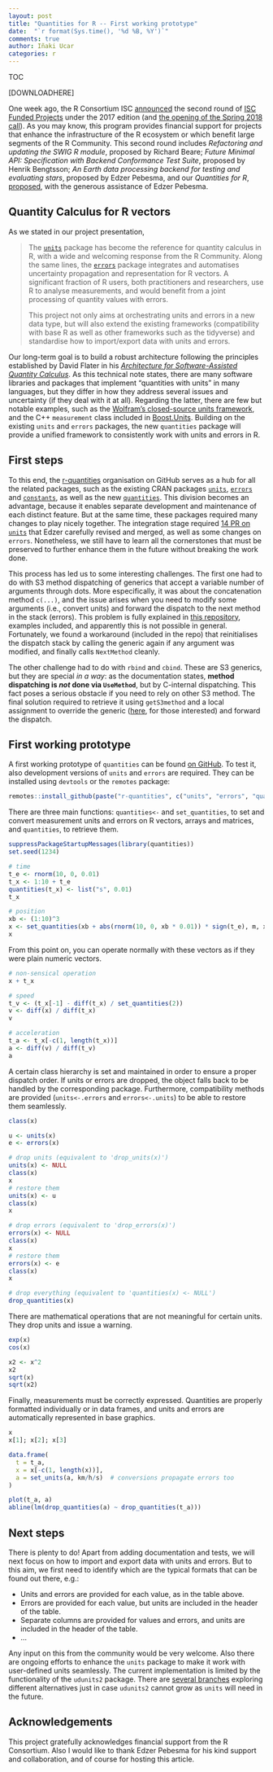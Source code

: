 ```yaml
---
layout: post
title: "Quantities for R -- First working prototype"
date:  "`r format(Sys.time(), '%d %B, %Y')`"
comments: true
author: Iñaki Ucar
categories: r
---
```


<script src="https://cdnjs.cloudflare.com/ajax/libs/mathjax/2.7.0/MathJax.js?config=TeX-AMS-MML_HTMLorMML" type="text/javascript"></script>

TOC

[DOWNLOADHERE]

One week ago, the R Consortium ISC [announced](https://www.r-consortium.org/announcement/2018/02/22/announcing-second-round-isc-funded-projects-2017) the second round of [ISC Funded Projects](https://www.r-consortium.org/projects/awarded-projects) under the 2017 edition (and [the opening of the Spring 2018 call](https://www.r-consortium.org/announcement/2018/01/31/r-consortium-call-proposals-february-2018)). As you may know, this program provides financial support for projects that enhance the infrastructure of the R ecosystem or which benefit large segments of the R Community. This second round includes _Refactoring and updating the SWIG R module_, proposed by Richard Beare; _Future Minimal API: Specification with Backend Conformance Test Suite_, proposed by Henrik Bengtsson; _An Earth data processing backend for testing and evaluating stars_, proposed by Edzer Pebesma, and our _Quantities for R_, [proposed](https://github.com/r-quantities/proposal), with the generous assistance of Edzer Pebesma.

## Quantity Calculus for R vectors

As we stated in our project presentation,

> The [`units`](https://cran.r-project.org/package=units) package has become the reference for quantity calculus in R, with a wide and welcoming response from the R Community. Along the same lines, the [`errors`](https://cran.r-project.org/package=errors) package integrates and automatises uncertainty propagation and representation for R vectors. A significant fraction of R users, both practitioners and researchers, use R to analyse measurements, and would benefit from a joint processing of quantity values with errors.
> 
> This project not only aims at orchestrating units and errors in a new data type, but will also extend the existing frameworks (compatibility with base R as well as other frameworks such as the tidyverse) and standardise how to import/export data with units and errors.

Our long-term goal is to build a robust architecture following the principles established by David Flater in his [_Architecture for Software-Assisted Quantity Calculus_](https://doi.org/10.6028/NIST.TN.1943). As this technical note states, there are many software libraries and packages that implement "quantities with units" in many languages, but they differ in how they address several issues and uncertainty (if they deal with it at all). Regarding the latter, there are few but notable examples, such as the [Wolfram's closed-source units framework](http://reference.wolfram.com/language/tutorial/UnitsOverview.html), and the C++ `measurement` class included in [Boost.Units](http://www.boost.org/doc/libs/1_65_0/doc/html/boost_units.html). Building on the existing `units` and `errors` packages, the new `quantities` package will provide a unified framework to consistently work with units and errors in R.

## First steps

To this end, the [r-quantities](https://github.com/r-quantities/) organisation on GitHub serves as a hub for all the related packages, such as the existing CRAN packages [`units`](https://github.com/r-quantities/units), [`errors`](https://github.com/r-quantities/errors) and [`constants`](https://github.com/r-quantities/constants), as well as the new [`quantities`](https://github.com/r-quantities/quantities). This division becomes an advantage, because it enables separate development and maintenance of each distinct feature. But at the same time, these packages required many changes to play nicely together. The integration stage required [14 PR on `units`](https://github.com/r-quantities/units/pulls?q=is%3Apr+is%3Aclosed+author%3AEnchufa2+) that Edzer carefully revised and merged, as well as some changes on `errors`. Nonetheless, we still have to learn all the cornerstones that must be preserved to further enhance them in the future without breaking the work done.

This process has led us to some interesting challenges. The first one had to do with S3 method dispatching of generics that accept a variable number of arguments through dots. More especifically, it was about the concatenation method `c(...)`, and the issue arises when you need to modify some arguments (i.e., convert units) and forward the dispatch to the next method in the stack (errors). This problem is fully explained in [this repository](https://github.com/Enchufa2/dispatchS3dots), examples included, and apparently this is not possible in general. Fortunately, we found a workaround (included in the repo) that reinitialises the dispatch stack by calling the generic again if any argument was modified, and finally calls `NextMethod` cleanly.

The other challenge had to do with `rbind` and `cbind`. These are S3 generics, but they are special _in a way_: as the documentation states, **method dispatching is _not_ done via `UseMethod`**, but by C-internal dispatching. This fact poses a serious obstacle if you need to rely on other S3 method. The final solution required to retrieve it using `getS3method` and a local assignment to override the generic ([here](https://github.com/r-quantities/quantities/blob/master/R/misc.R#L171), for those interested) and forward the dispatch.

## First working prototype

A first working prototype of `quantities` can be found [on GitHub](https://github.com/r-quantities/quantities). To test it, also development versions of `units` and `errors` are required. They can be installed using `devtools` or the `remotes` package:

```r
remotes::install_github(paste("r-quantities", c("units", "errors", "quantities"), sep="/"))
```

There are three main functions: `quantities<-` and `set_quantities`, to set and convert measurement units and errors on R vectors, arrays and matrices, and `quantities`, to retrieve them. 

```r
suppressPackageStartupMessages(library(quantities))
set.seed(1234)

# time
t_e <- rnorm(10, 0, 0.01)
t_x <- 1:10 + t_e
quantities(t_x) <- list("s", 0.01)
t_x

# position
xb <- (1:10)^3
x <- set_quantities(xb + abs(rnorm(10, 0, xb * 0.01)) * sign(t_e), m, xb * 0.01)
x
```

From this point on, you can operate normally with these vectors as if they were plain numeric vectors. 

```r
# non-sensical operation
x + t_x

# speed
t_v <- (t_x[-1] - diff(t_x) / set_quantities(2))
v <- diff(x) / diff(t_x)
v

# acceleration
t_a <- t_x[-c(1, length(t_x))]
a <- diff(v) / diff(t_v)
a
```

A certain class hierarchy is set and maintained in order to ensure a proper dispatch order. If units or errors are dropped, the object falls back to be handled by the corresponding package. Furthermore, compatibility methods are provided (`units<-.errors` and `errors<-.units`) to be able to restore them seamlessly.

```r
class(x)

u <- units(x)
e <- errors(x)

# drop units (equivalent to 'drop_units(x)')
units(x) <- NULL
class(x)
x
# restore them
units(x) <- u
class(x)
x

# drop errors (equivalent to 'drop_errors(x)')
errors(x) <- NULL
class(x)
x
# restore them
errors(x) <- e
class(x)
x

# drop everything (equivalent to 'quantities(x) <- NULL')
drop_quantities(x)
```

There are mathematical operations that are not meaningful for certain units. They drop units and issue a warning.

```r
exp(x)
cos(x)

x2 <- x^2
x2
sqrt(x)
sqrt(x2)
```

Finally, measurements must be correctly expressed. Quantities are properly formatted individually or in data frames, and units and errors are automatically represented in base graphics.

```r
x
x[1]; x[2]; x[3]

data.frame(
  t = t_a, 
  x = x[-c(1, length(x))],
  a = set_units(a, km/h/s)  # conversions propagate errors too
)

plot(t_a, a)
abline(lm(drop_quantities(a) ~ drop_quantities(t_a)))
```

## Next steps

There is plenty to do! Apart from adding documentation and tests, we will next focus on how to import and export data with units and errors. But to this aim, we first need to identify which are the typical formats that can be found out there, e.g.:

- Units and errors are provided for each value, as in the table above.
- Errors are provided for each value, but units are included in the header of the table.
- Separate columns are provided for values and errors, and units are included in the header of the table.
- ...

Any input on this from the community would be very welcome. Also there are ongoing efforts to enhance the `units` package to make it work with user-defined units seamlessly. The current implementation is limited by the functionality of the `udunits2` package. There are [several branches](https://github.com/r-quantities/units/branches) exploring different alternatives just in case `udunits2` cannot grow as `units` will need in the future.

## Acknowledgements

This project gratefully acknowledges financial support from the R Consortium. Also I would like to thank Edzer Pebesma for his kind support and collaboration, and of course for hosting this article.
